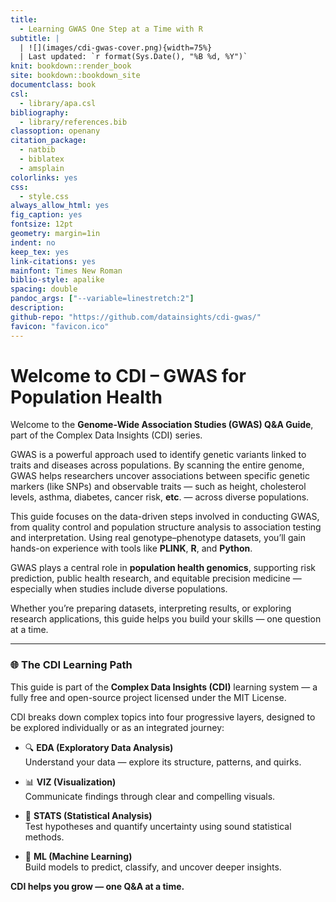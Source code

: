 ```yaml
---
title:
  - Learning GWAS One Step at a Time with R
subtitle: |
  | ![](images/cdi-gwas-cover.png){width=75%}
  | Last updated: `r format(Sys.Date(), "%B %d, %Y")`
knit: bookdown::render_book
site: bookdown::bookdown_site
documentclass: book
csl: 
  - library/apa.csl
bibliography:
  - library/references.bib
classoption: openany
citation_package:
  - natbib
  - biblatex
  - amsplain
colorlinks: yes
css: 
  - style.css
always_allow_html: yes
fig_caption: yes
fontsize: 12pt
geometry: margin=1in
indent: no
keep_tex: yes
link-citations: yes
mainfont: Times New Roman
biblio-style: apalike
spacing: double
pandoc_args: ["--variable=linestretch:2"]
description:
github-repo: "https://github.com/datainsights/cdi-gwas/"
favicon: "favicon.ico"
---
```


#  {-}

# Welcome to CDI – GWAS for Population Health {-}

Welcome to the **Genome-Wide Association Studies (GWAS) Q&A Guide**, part of the Complex Data Insights (CDI) series.

GWAS is a powerful approach used to identify genetic variants linked to traits and diseases across populations. By scanning the entire genome, GWAS helps researchers uncover associations between specific genetic markers (like SNPs) and observable traits — such as height, cholesterol levels, asthma, diabetes, cancer risk, **etc**. — across diverse populations.

This guide focuses on the data-driven steps involved in conducting GWAS, from quality control and population structure analysis to association testing and interpretation. Using real genotype–phenotype datasets, you’ll gain hands-on experience with tools like **PLINK**, **R**, and **Python**.

GWAS plays a central role in **population health genomics**, supporting risk prediction, public health research, and equitable precision medicine — especially when studies include diverse populations.

Whether you're preparing datasets, interpreting results, or exploring research applications, this guide helps you build your skills — one question at a time.

---

### 🌐 The CDI Learning Path {-}

This guide is part of the **Complex Data Insights (CDI)** learning system — a fully free and open-source project licensed under the MIT License.

CDI breaks down complex topics into four progressive layers, designed to be explored individually or as an integrated journey:

- 🔍 **EDA (Exploratory Data Analysis)**  
  Understand your data — explore its structure, patterns, and quirks.

- 📊 **VIZ (Visualization)**  
  Communicate findings through clear and compelling visuals.

- 📐 **STATS (Statistical Analysis)**  
  Test hypotheses and quantify uncertainty using sound statistical methods.

- 🤖 **ML (Machine Learning)**  
  Build models to predict, classify, and uncover deeper insights.

**CDI helps you grow — one Q&A at a time.**